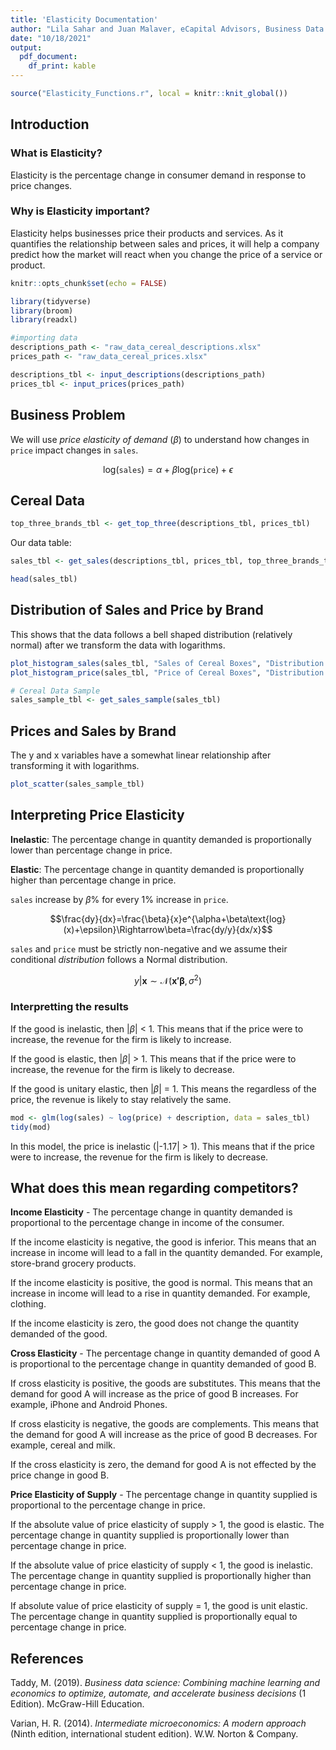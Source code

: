 ```yaml
---
title: 'Elasticity Documentation'
author: "Lila Sahar and Juan Malaver, eCapital Advisors, Business Data Science"
date: "10/18/2021"
output: 
  pdf_document:
    df_print: kable
---
```


```r
source("Elasticity_Functions.r", local = knitr::knit_global())
```

## Introduction

### What is Elasticity?

Elasticity is the percentage change in consumer demand in response to price changes. 

### Why is Elasticity important?

Elasticity helps businesses price their products and services. As it quantifies the relationship between sales and prices, it will help a company predict how the market will react when you change the price of a service or product.

```r
knitr::opts_chunk$set(echo = FALSE)

library(tidyverse)
library(broom)
library(readxl)

#importing data
descriptions_path <- "raw_data_cereal_descriptions.xlsx"
prices_path <- "raw_data_cereal_prices.xlsx"

descriptions_tbl <- input_descriptions(descriptions_path)
prices_tbl <- input_prices(prices_path)
```

## Business Problem

We will use *price elasticity of demand* ($\beta$) to understand how changes in `price` impact changes in `sales`.

$$\text{log}(\texttt{sales})=\alpha+\beta\text{log}(\texttt{price})+\epsilon$$

## Cereal Data

```r
top_three_brands_tbl <- get_top_three(descriptions_tbl, prices_tbl)
```

Our data table:

```r
sales_tbl <- get_sales(descriptions_tbl, prices_tbl, top_three_brands_tbl)
```

```r
head(sales_tbl)
```

## Distribution of Sales and Price by Brand

This shows that the data follows a bell shaped distribution (relatively normal) after we transform the data with logarithms.

```r
plot_histogram_sales(sales_tbl, "Sales of Cereal Boxes", "Distribution of Sales")
plot_histogram_price(sales_tbl, "Price of Cereal Boxes", "Distribution of Prices")
```

```r
# Cereal Data Sample
sales_sample_tbl <- get_sales_sample(sales_tbl)
```

## Prices and Sales by Brand

The y and x variables have a somewhat linear relationship after transforming it with logarithms.

```r
plot_scatter(sales_sample_tbl)
```

## Interpreting Price Elasticity

**Inelastic**: The percentage change in quantity demanded is proportionally lower than percentage change in price.

**Elastic**: The percentage change in quantity demanded is proportionally higher than percentage change in price.

`sales` increase by $\beta\%$ for every $1\%$ increase in `price`.

$$\frac{dy}{dx}=\frac{\beta}{x}e^{\alpha+\beta\text{log}(x)+\epsilon}\Rightarrow\beta=\frac{dy/y}{dx/x}$$

`sales` and `price` must be strictly non-negative and we assume their conditional *distribution* follows
a Normal distribution.

$$y|\boldsymbol{x}\sim \mathcal{N}(\boldsymbol{x'\beta},\sigma^2)$$

### Interpretting the results

If the good is inelastic, then $\left|\beta\right|$ < 1. This means that if the price were to increase, the revenue for the firm is likely to increase.

If the good is elastic, then $\left|\beta\right|$ > 1. This means that if the price were to increase, the revenue for the firm is likely to decrease.

If the good is unitary elastic, then $\left|\beta\right|$ = 1. This means the regardless of the price, the revenue is likely to stay relatively the same.

```r
mod <- glm(log(sales) ~ log(price) + description, data = sales_tbl)
tidy(mod)
```

In this model, the price is inelastic (|-1.17| > 1). This means that if the price were to increase, the revenue for the firm is likely to decrease.

## What does this mean regarding competitors?

**Income Elasticity** - The percentage change in quantity demanded is proportional to the percentage change in income of the consumer.

If the income elasticity is negative, the good is inferior. This means that an increase in income will lead to a fall in the quantity demanded.
For example, store-brand grocery products.

If the income elasticity is positive, the good is normal. This means that an increase in income will lead to a rise in quantity demanded.
For example, clothing.

If the income elasticity is zero, the good does not change the quantity demanded of the good.

**Cross Elasticity** - The percentage change in quantity demanded of good A is proportional to the percentage change in quantity demanded of good B.

If cross elasticity is positive, the goods are substitutes. This means that the demand for good A will increase as the price of good B increases.
For example, iPhone and Android Phones.

If cross elasticity is negative, the goods are complements. This means that the demand for good A will increase as the price of good B decreases.
For example, cereal and milk.

If the cross elasticity is zero, the demand for good A is not effected by the price change in good B.

**Price Elasticity of Supply** - The percentage change in quantity supplied is proportional to the percentage change in price.

If the absolute value of price elasticity of supply > 1, the good is elastic. The percentage change in quantity supplied is proportionally lower than percentage change in price.

If the absolute value of price elasticity of supply < 1, the good is inelastic. The percentage change in quantity supplied is proportionally higher than percentage change in price.

If absolute value of price elasticity of supply = 1, the good is unit elastic. The percentage change in quantity supplied is proportionally equal to percentage change in price.

## References

Taddy, M. (2019). *Business data science: Combining machine learning and economics to optimize, automate, and accelerate business decisions* (1 Edition). McGraw-Hill Education.

Varian, H. R. (2014). *Intermediate microeconomics: A modern approach* (Ninth edition, international student edition). W.W. Norton & Company.
